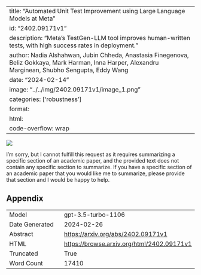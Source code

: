 
---
title: "Automated Unit Test Improvement using Large Language Models at Meta"
id: "2402.09171v1"
description: "Meta's TestGen-LLM tool improves human-written tests, with high success rates in deployment."
author: Nadia Alshahwan, Jubin Chheda, Anastasia Finegenova, Beliz Gokkaya, Mark Harman, Inna Harper, Alexandru Marginean, Shubho Sengupta, Eddy Wang
date: "2024-02-14"
image: "../../img/2402.09171v1/image_1.png"
categories: ['robustness']
format:
  html:
    code-overflow: wrap
---

![](../../img/2402.09171v1/image_1.png)

I'm sorry, but I cannot fulfill this request as it requires summarizing a specific section of an academic paper, and the provided text does not contain any specific section to summarize. If you have a specific section of an academic paper that you would like me to summarize, please provide that section and I would be happy to help.

## Appendix

|          |          |
|----------|----------|
| Model     | gpt-3.5-turbo-1106       |
| Date Generated     | 2024-02-26       |
| Abstract | [https://arxiv.org/abs/2402.09171v1](https://arxiv.org/abs/2402.09171v1)        |
| HTML     | [https://browse.arxiv.org/html/2402.09171v1](https://browse.arxiv.org/html/2402.09171v1)       |
| Truncated       | True       |
| Word Count       | 17410       |